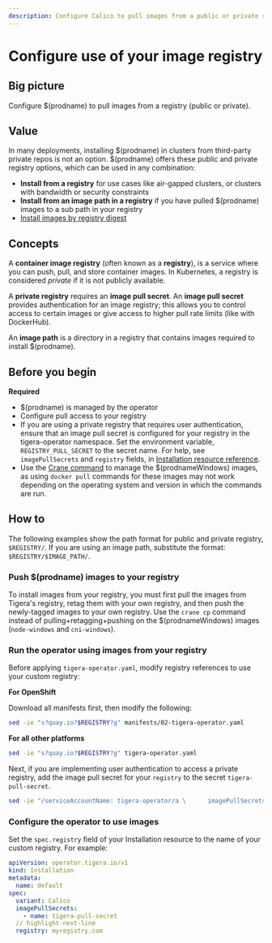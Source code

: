 ```yaml
---
description: Configure Calico to pull images from a public or private registry.
---
```


# Configure use of your image registry


## Big picture

Configure $(prodname) to pull images from a registry (public or private).

## Value

In many deployments, installing $(prodname) in clusters from third-party private repos is not an option. $(prodname) offers these public and private registry options, which can be used in any combination:

- **Install from a registry** for use cases like air-gapped clusters, or clusters with bandwidth or security constraints
- **Install from an image path in a registry** if you have pulled $(prodname) images to a sub path in your registry
- [Install images by registry digest](imageset.mdx)

## Concepts

A **container image registry** (often known as a **registry**), is a service where you can push, pull, and store container images. In Kubernetes, a registry is considered _private_ if it is not publicly available.

A **private registry** requires an **image pull secret**. An **image pull secret** provides authentication for an image registry; this allows you to control access to certain images or give access to higher pull rate limits (like with DockerHub).

An **image path** is a directory in a registry that contains images required to install $(prodname).

## Before you begin

**Required**

- $(prodname) is managed by the operator
- Configure pull access to your registry
- If you are using a private registry that requires user authentication, ensure that an image pull secret is configured for your registry in the tigera-operator namespace. Set the environment variable, `REGISTRY_PULL_SECRET` to the secret name. For help, see `imagePullSecrets` and `registry` fields, in [Installation resource reference](../../reference/installation/api.mdx).
- Use the [Crane command](https://github.com/google/go-containerregistry/blob/main/cmd/crane/README.md) to manage the $(prodnameWindows) images, as using `docker pull` commands for these images may not work depending on the operating system and version in which the commands are run.

## How to

The following examples show the path format for public and private registry, `$REGISTRY/`. If you are using an image path, substitute the format: `$REGISTRY/$IMAGE_PATH/`.

### Push $(prodname) images to your registry

To install images from your registry, you must first pull the images from Tigera's registry, retag them with your own registry, and then push the newly-tagged images to your own registry. Use the `crane cp` command instead of pulling+retagging+pushing on the $(prodnameWindows) images (`node-windows` and `cni-windows`).

<MaintenanceImageOptionsAlternateRegistry />

### Run the operator using images from your registry

Before applying `tigera-operator.yaml`, modify registry references to use your custom registry:

**For OpenShift**

Download all manifests first, then modify the following:

```bash
sed -ie "s?quay.io?$REGISTRY?g" manifests/02-tigera-operator.yaml
```

**For all other platforms**

```bash
sed -ie "s?quay.io?$REGISTRY?g" tigera-operator.yaml
```

Next, if you are implementing user authentication to access a private registry, add the image pull secret for your `registry` to the secret `tigera-pull-secret`.

```bash
sed -ie "/serviceAccountName: tigera-operator/a \      imagePullSecrets:\n\      - name: $REGISTRY_PULL_SECRET"  tigera-operator.yaml
```

### Configure the operator to use images

Set the `spec.registry` field of your Installation resource to the name of your custom registry. For example:

```yaml
apiVersion: operator.tigera.io/v1
kind: Installation
metadata:
  name: default
spec:
  variant: Calico
  imagePullSecrets:
    - name: tigera-pull-secret
  // highlight-next-line
  registry: myregistry.com
```
